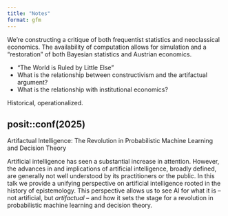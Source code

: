 ```yaml
---
title: "Notes"
format: gfm
---
```


We're constructing a critique of both frequentist statistics and neoclassical economics. The availability of computation allows for simulation and a "restoration" of both Bayesian statistics and Austrian economics.

- "The World is Ruled by Little Else"
- What is the relationship between constructivism and the artifactual argument?
- What is the relationship with institutional economics?

Historical, operationalized.

## posit::conf(2025)

Artifactual Intelligence: The Revolution in Probabilistic Machine Learning and Decision Theory

Artificial intelligence has seen a substantial increase in attention. However, the advances in and implications of artificial intelligence, broadly defined, are generally not well understood by its practitioners or the public. In this talk we provide a unifying perspective on artificial intelligence rooted in the history of epistemology. This perspective allows us to see AI for what it is -- not artificial, but *artifactual* -- and how it sets the stage for a revolution in probabilistic machine learning and decision theory.

